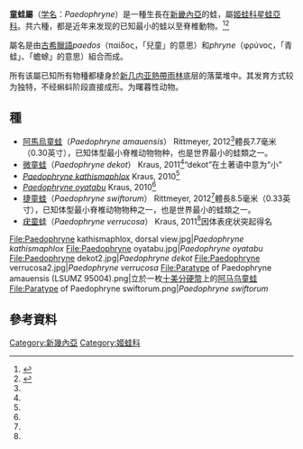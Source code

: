 {{NoteTA|G1=LS}}
{{Automatic taxobox
| name = 童蛙屬
| image = Paedophryne kathismaphlox.jpg
| image_width = 250px
| image_caption= ''Paedophryne kathismaphlox''
| taxon = Paedophryne
| authority = Kraus 2010<ref name=Kraus2010>{{Cite journal 
| last1 = Kraus | first1 = F. 
| title = New genus of diminutive microhylid frogs from Papua New Guinea 
| doi = 10.3897/zookeys.48.446 
| journal = ZooKeys 
| volume = 48 
| year = 2010 
| pmid =  
| pmc = 
}}</ref>| range_map = Map_of_Paedophryne_localities 2.png
| range_map_caption = 本屬各品種的發現地
| subdivision_ranks = [[種|種]]
| subdivision = 
* 參見內文
}}

'''童蛙屬'''（[[学名|学名]]：''Paedophryne''）是一種生長在[[新畿內亞|新畿內亞]]的蛙，屬[[姬蛙科|姬蛙科]][[星蛙亞科|星蛙亞科]]。共六種，都是近年来发现的已知最小的蛙以至脊椎動物。<ref name=Kraus2011>{{Cite journal 
| last1 = Kraus | first1 = F. 
| doi = 10.3897/zookeys.154.1963 
| title = At the lower size limit for tetrapods, two new species of the miniaturized frog genus Paedophryne (Anura, Microhylidae) 
| journal = ZooKeys 
| volume = 154 
| pages = 71–88 
| year = 2011 
| pmid =  
| pmc = 
}}</ref><ref name=Rittmeier2012>{{Cite journal 
| last1 = Rittmeyer | first1 = E. N. 
| last2 = Allison | first2 = A. 
| last3 = Gründler | first3 = M. C. 
| last4 = Thompson | first4 = D. K. 
| last5 = Austin | first5 = C. C. 
| editor1-last = Etges 
| editor1-first = William J. 
| title = Ecological Guild Evolution and the Discovery of the World's Smallest Vertebrate 
| doi = 10.1371/journal.pone.0029797 
| journal = PLoS ONE 
| volume = 7 
| pages = e29797 
| year = 2012 
| pmid =  
| pmc = 
}}</ref>

屬名是由[[古希臘語|古希臘語]]''paedos''（παίδος，「兒童」的意思）和''phryne''（φρύνος，「青蛙」、「蟾蜍」的意思）組合而成。

所有该屬已知所有物種都棲身於[[新几内亚|新几内亚]][[熱帶雨林|熱帶雨林]]底层的落葉堆中。其发育方式较为独特，不经蝌蚪阶段直接成形。为曙暮性动物。

==種==
* [[阿馬烏童蛙|阿馬烏童蛙]]（''Paedophryne amauensis''） Rittmeyer, 2012<ref name=Rittmeier2012/>體長7.7毫米（0.30英寸），已知体型最小脊椎动物物种，也是世界最小的蛙類之一。
* [[微童蛙|微童蛙]]（''Paedophryne dekot''） Kraus, 2011<ref name=Kraus2011/>“dekot”在土著语中意为“小”
* ''[[Paedophryne_kathismaphlox|Paedophryne kathismaphlox]]'' Kraus, 2010<ref name=Kraus2010/>
* ''[[Paedophryne_oyatabu|Paedophryne oyatabu]]'' Kraus, 2010<ref name=Kraus2010/>
* [[捷童蛙|捷童蛙]]（''Paedophryne swiftorum''） Rittmeyer, 2012<ref name=Rittmeier2012/>體長8.5毫米（0.33英寸），已知体型最小脊椎动物物种之一，也是世界最小的蛙類之一。
* [[疣童蛙|疣童蛙]]（''Paedophryne verrucosa''） Kraus, 2011<ref name=Kraus2011/>因体表疣状突起得名

<gallery>
File:Paedophryne kathismaphlox, dorsal view.jpg|''Paedophryne kathismaphlox''
File:Paedophryne oyatabu.jpg|''Paedophryne oyatabu''
File:Paedophryne dekot2.jpg|''Paedophryne dekot''
File:Paedophryne verrucosa2.jpg|''Paedophryne verrucosa''
File:Paratype of Paedophryne amauensis (LSUMZ 95004).png|立於一枚[[10美分硬幣|十美分硬幣]]上的[[阿马乌童蛙|阿马乌童蛙]]
File:Paratype of Paedophryne swiftorum.png|''Paedophryne swiftorum''
</gallery>

==參考資料==

{{Commons category|Paedophryne|童蛙属}}
{{wikispecies|Paedophryne}}

{{reflist}}
{{Taxonbar|from=Q132975}}

[[Category:新幾內亞|Category:新幾內亞]]
[[Category:姬蛙科|Category:姬蛙科]]